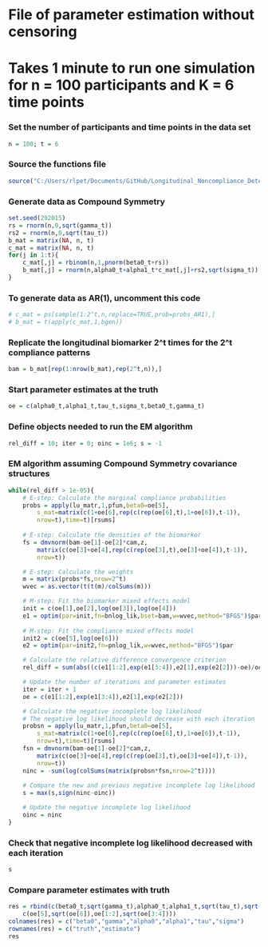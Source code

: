 # File of parameter estimation without censoring

# Takes 1 minute to run one simulation for n = 100 participants and K = 6 time points

### Set the number of participants and time points in the data set
```r
n = 100; t = 6
```

### Source the functions file
```r
source("C:/Users/rlpet/Documents/GitHub/Longitudinal_Noncompliance_Detection/functions.R")
```

### Generate data as Compound Symmetry
```r
set.seed(292015)
rs = rnorm(n,0,sqrt(gamma_t))
rs2 = rnorm(n,0,sqrt(tau_t))		
b_mat = matrix(NA, n, t)
c_mat = matrix(NA, n, t)
for(j in 1:t){
	c_mat[,j] = rbinom(n,1,pnorm(beta0_t+rs))
	b_mat[,j] = rnorm(n,alpha0_t+alpha1_t*c_mat[,j]+rs2,sqrt(sigma_t))
}
```

### To generate data as AR(1), uncomment this code
```r
# c_mat = ps[sample(1:2^t,n,replace=TRUE,prob=probs_AR1),]
# b_mat = t(apply(c_mat,1,bgen))
```

### Replicate the longitudinal biomarker 2^t times for the 2^t compliance patterns
```r
bam = b_mat[rep(1:nrow(b_mat),rep(2^t,n)),]
```

### Start parameter estimates at the truth
```r
oe = c(alpha0_t,alpha1_t,tau_t,sigma_t,beta0_t,gamma_t)
```

### Define objects needed to run the EM algorithm
```r
rel_diff = 10; iter = 0; oinc = 1e6; s = -1
```

### EM algorithm assuming Compound Symmetry covariance structures
```r
while(rel_diff > 1e-05){
	# E-step: Calculate the marginal compliance probabilities
	probs = apply(lu_matr,1,pfun,beta0=oe[5],
		s_mat=matrix(c(1+oe[6],rep(c(rep(oe[6],t),1+oe[6]),t-1)),
		nrow=t),time=t)[rsums]
	
	# E-step: Calculate the densities of the biomarker
	fs = dmvnorm(bam-oe[1]-oe[2]*cam,z, 
		matrix(c(oe[3]+oe[4],rep(c(rep(oe[3],t),oe[3]+oe[4]),t-1)),
		nrow=t))

	# E-step: Calculate the weights
	m = matrix(probs*fs,nrow=2^t)
	wvec = as.vector(t(t(m)/colSums(m)))

	# M-step: Fit the biomarker mixed effects model
	init = c(oe[1],oe[2],log(oe[3]),log(oe[4]))
	e1 = optim(par=init,fn=bnlog_lik,bset=bam,w=wvec,method="BFGS")$par
			
	# M-step: Fit the compliance mixed effects model
	init2 = c(oe[5],log(oe[6]))
	e2 = optim(par=init2,fn=pnlog_lik,w=wvec,method="BFGS")$par	

	# Calculate the relative difference convergence criterion
	rel_diff = sum(abs((c(e1[1:2],exp(e1[3:4]),e2[1],exp(e2[2]))-oe)/oe))

	# Update the number of iterations and parameter estimates
	iter = iter + 1
	oe = c(e1[1:2],exp(e1[3:4]),e2[1],exp(e2[2]))

	# Calculate the negative incomplete log likelihood
	# The negative log likelihood should decrease with each iteration
	probsn = apply(lu_matr,1,pfun,beta0=oe[5],
		s_mat=matrix(c(1+oe[6],rep(c(rep(oe[6],t),1+oe[6]),t-1)),
		nrow=t),time=t)[rsums]
	fsn = dmvnorm(bam-oe[1]-oe[2]*cam,z, 
		matrix(c(oe[3]+oe[4],rep(c(rep(oe[3],t),oe[3]+oe[4]),t-1)),
		nrow=t))
	ninc = -sum(log(colSums(matrix(probsn*fsn,nrow=2^t))))
	
	# Compare the new and previous negative incomplete log likelihood
	s = max(s,sign(ninc-oinc))

	# Update the negative incomplete log likelihood
	oinc = ninc
}
```

### Check that negative incomplete log likelihood decreased with each iteration
```r
s
```

### Compare parameter estimates with truth
```r
res = rbind(c(beta0_t,sqrt(gamma_t),alpha0_t,alpha1_t,sqrt(tau_t),sqrt(sigma_t)),
	c(oe[5],sqrt(oe[6]),oe[1:2],sqrt(oe[3:4])))
colnames(res) = c("beta0","gamma","alpha0","alpha1","tau","sigma")
rownames(res) = c("truth","estimate")
res
```